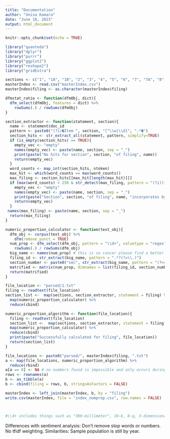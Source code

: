 ```yaml
---
title: "Documentation"
author: "Unisa Kamara"
date: "June 18, 2023"
output: html_document
---
```


```r
knitr::opts_chunk$set(echo = TRUE)
```

```r
library("quanteda")
library("dplyr")
library("purrr")
library("ggplot2")
library("reshape2")
library("gridExtra")
```

```r
sections <- c("1", "1A", "1B", "2", "3", "4", "5", "6", "7", "7A", "8", "9", "9A", "9B", "10", "11", "12", "13", "14", "15")
masterIndex <- read.csv("masterIndex.csv")
masterIndex$filing <- as.character(masterIndex$filing)
```

```r
dfmstat_ratio <- function(dfmObj, dict){
  dfm_select(dfmObj, features = dict) %>%
    rowSums(.) / rowSums(dfmObj)
}

section_extractor <- function(statement, section){
  name <- statement$doc_id 
  pattern <- paste0("(?i)�Item ", section, "[^\\w|\\d]", ".*�")
  section_hits <- str_extract_all(statement, pattern, simplify=TRUE) 
  if (is_empty(section_hits) == TRUE){
    empty_vec <- "empty"
    names(empty_vec) <- paste(name, section, sep = "_") 
    print(paste("No hits for section", section, "of filing", name))
    return(empty_vec)
  }
  word_counts <- map_int(section_hits, ntoken)
  max_hit <- which(word_counts == max(word_counts))
  max_filing <- section_hits[[max_hit[length(max_hit)]]]
  if (max(word_counts) < 250 & str_detect(max_filing, pattern = "(?i)(incorporated by reference)|(incorporated herein by reference)") == TRUE){
    empty_vec <- "empty"
    names(empty_vec) <- paste(name, section, sep = "_") 
    print(paste("Section", section, "of filing", name, "incorporates by reference its information"))
    return(empty_vec)
  }
 names(max_filing) <- paste(name, section, sep = "_") 
  return(max_filing)
}

numeric_proportion_calculator <- function(text_obj){
  dfm_obj <- corpus(text_obj) %>%
    dfm(remove_punct = TRUE)
  num_prop <- dfm_select(dfm_obj, pattern = "\\d+", valuetype = "regex") %>%
    rowSums(.) / rowSums(dfm_obj)
  big_name <- names(num_prop) # this is so cancer please find a better way to do this
  filing_id <- str_extract(big_name, pattern = ".*?(?=\\.)")
  section_number <- paste0("sec", str_extract(big_name, pattern = "(?<=_).*"), "num_prop")
  matrified <- matrix(num_prop, dimnames = list(filing_id, section_number))
  return(matrified)
}

file_location <- "parsed/1.txt"
filing <- readtext(file_location)
section_list <-  map(sections, section_extractor, statement = filing) %>%
  map(numeric_proportion_calculator) %>%
  reduce(cbind)

numeric_proportion_algorithm <- function(file_location){
  filing <- readtext(file_location)
  section_list <-  map(sections, section_extractor, statement = filing) %>%
  map(numeric_proportion_calculator) %>%
  reduce(cbind)
  print(paste("Successfully calculated for filing", file_location))
  return(section_list)
}

file_locations <- paste0("parsed/", masterIndex$filing, ".txt")
a <- map(file_locations, numeric_proportion_algorithm) %>%
  reduce(rbind)
a[a == 0] <- NA # no numbers found is impossible and only occurs during parse error
rows <- rownames(a)
b <- as_tibble(a)
b <- cbind(filing = rows, b, stringsAsFactors = FALSE)

masterIndex <- left_join(masterIndex, b, by = "filing")
write.csv(masterIndex, file = "index_numprop.csv", row.names = FALSE)



#\\d+ includes things such as "300-millimeter", 10-k, 8-q, 3-dimensional, 1.51, etc. Quite flexible!
```

Differences with sentiment analysis: Don't remove stop words or numbers. No tfidf weighting.
Similarities: Sample population is still by year.